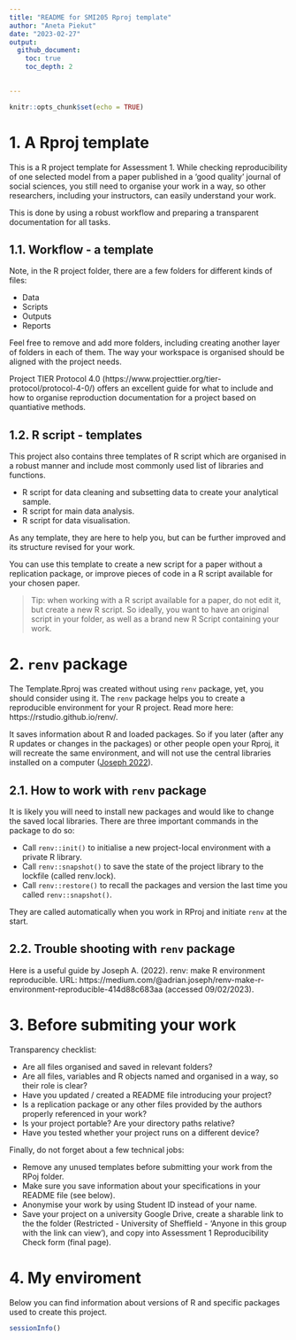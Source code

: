 ```yaml
---
title: "README for SMI205 Rproj template"
author: "Aneta Piekut"
date: "2023-02-27"
output:
  github_document:
    toc: true
    toc_depth: 2

    
---
```


```r
knitr::opts_chunk$set(echo = TRUE)
```

# 1. A Rproj template

This is a R project template for Assessment 1. While checking reproducibility of one selected model from a paper published in a 'good quality' journal of social sciences, you still need to organise your work in a way, so other researchers, including your instructors, can easily understand your work. 

This is done by using a robust workflow and preparing a transparent documentation for all tasks.

## 1.1. Workflow - a template

Note, in the R project folder, there are a few folders for different kinds of files:

 + Data
 + Scripts
 + Outputs
 + Reports
 
Feel free to remove and add more folders, including creating another layer of folders in each of them. The way your workspace is organised should be aligned with the project needs.

Project TIER Protocol 4.0 (https://www.projecttier.org/tier-protocol/protocol-4-0/) offers an excellent guide for what to include and how to organise reproduction documentation for a project based on quantiative methods.

## 1.2. R script - templates

This project also contains three templates of R script which are organised in a robust manner and include most commonly used list of libraries and functions. 

+ R script for data cleaning and subsetting data to create your analytical sample.
+ R script for main data analysis.
+ R script for data visualisation.

As any template, they are here to help you, but can be further improved and its structure revised for your work. 

You can use this template to create a new script for a paper without a replication package, or improve pieces of code in a R script available for your chosen paper.

> Tip: when working with a R script available for a paper, do not edit it, but create a new R script. So ideally, you want to have an original script in your folder, as well as a brand new R Script containing your work. 


# 2. `renv` package

The Template.Rproj was created without using `renv` package, yet, you should consider using it. The `renv` package helps you to create a reproducible environment for your R project. Read more here: https://rstudio.github.io/renv/.

It saves information about R and loaded packages. So if you later (after any R updates or changes in the packages) or other people open your Rproj, it will recreate the same environment, and will not use the central libraries installed on a computer ([Joseph 2022](https://medium.com/@adrian.joseph/renv-make-r-environment-reproducible-414d88c683aa )). 


## 2.1. How to work with `renv` package

It is likely you will need to install new packages and would like to change the saved local libraries. There are three important commands in the package to do so:

+ Call `renv::init()` to initialise a new project-local environment with a private R library.
+ Call `renv::snapshot()` to save the state of the project library to the lockfile (called renv.lock).
+ Call `renv::restore()` to recall the packages and version the last time you called `renv::snapshot()`.

They are called automatically when you work in RProj and initiate `renv` at the start.


## 2.2. Trouble shooting with `renv` package

Here is a useful guide by Joseph A. (2022). renv: make R environment reproducible. URL: https://medium.com/@adrian.joseph/renv-make-r-environment-reproducible-414d88c683aa (accessed 09/02/2023).

# 3. Before submiting your work

Transparency checklist:

+ Are all files organised and saved in relevant folders?
+ Are all files, variables and R objects named and organised in a way, so their role is clear?
+ Have you updated / created a README file introducing your project?
+ Is a replication package or any other files provided by the authors properly referenced in your work?
+ Is your project portable? Are your directory paths relative?
+ Have you tested whether your project runs on a different device?

Finally, do not forget about a few technical jobs:

+ Remove any unused templates before submitting your work from the RPoj folder.
+ Make sure you save information about your specifications in your README file (see below).
+ Anonymise your work by using Student ID instead of your name.
+ Save your project on a university Google Drive, create a sharable link to the the folder (Restricted - University of Sheffield - 'Anyone in this group with the link can view'), and copy into Assessment 1 Reproducibility Check form (final page).

# 4. My enviroment

Below you can find information about versions of R and specific packages used to create this project. 

```r
sessionInfo()
```

